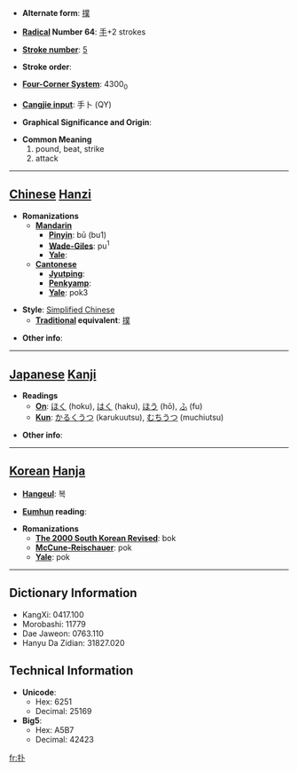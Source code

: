 * '''Alternate form''': [[撲]]

* '''[[Wiktionary:Chinese radical index| Radical]] Number 64''': [[Wiktionary:Chinese radical index 手|手]]+2 strokes

* '''[[Wiktionary:Chinese total strokes index|Stroke number]]''': [[Wiktionary:Chinese total strokes index 5|5]]

* '''Stroke order''': 

* '''[[Wiktionary:Chinese four corner index|Four-Corner System]]''': 4300<sub>0</sub>

* '''[[Wiktionary:Chinese Cangjie index|Cangjie input]]''': 手卜 (QY)

* '''Graphical Significance and Origin''': 

* '''Common Meaning'''
*#pound, beat, strike
*# attack


----

== [[Chinese]] [[Hanzi]] ==

* '''Romanizations'''
** '''[[Mandarin]]'''
*** '''[[Pinyin]]''': bū (bu1)
*** '''[[Wade-Giles]]''': pu<sup>1</sup>
*** '''[[Yale]]''': 
** '''[[Cantonese]]'''
*** '''[[Jyutping]]''':
*** '''[[Penkyamp]]''': 
*** '''[[Yale]]''': pok3

* '''Style''': [[Simplified Chinese]] 
** '''[[Traditional Chinese|Traditional]] equivalent''': [[撲]]

* '''Other info''': 

----

== [[Japanese]] [[Kanji]] ==

* '''Readings'''
** '''[[On]]''': [[ほく]] (hoku), [[はく]] (haku), [[ほう]] (hō), [[ふ]] (fu)
** '''[[Kun]]''': [[かるくうつ]] (karukuutsu), [[むちうつ]] (muchiutsu)

* '''Other info''':  

----

== [[Korean]] [[Hanja]] ==

* '''[[Hangeul]]''': 복

* '''[[Eumhun]] reading''': 

* '''Romanizations'''
** '''[[The 2000 South Korean Revised Romanization|The 2000 South Korean Revised]]''': bok
** '''[[McCune-Reischauer]]''': pok
** '''[[Yale]]''': pok

----

== Dictionary Information ==

* KangXi: 0417.100
* Morobashi: 11779
* Dae Jaweon: 0763.110
* Hanyu Da Zidian: 31827.020

== Technical Information ==

* '''Unicode''':
** Hex: 6251
** Decimal: 25169
* '''Big5''':
** Hex: A5B7
** Decimal: 42423

[[fr:扑]]